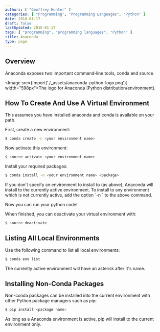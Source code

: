 ```yaml
---
authors: [ "Geoffrey Hunter" ]
categories: [ "Programming", "Programming Languages", "Python" ]
date: 2018-01-17
draft: false
lastUpdated: 2018-01-17
tags: [ "programming", "programming languages", "Python" ]
title: Anaconda
type: page
---
```



## Overview

Anaconda exposes two important command-line tools, conda and source.

<Image src={import('./_assets/anaconda-python-logo.png')} width="598px">The logo for Anaconda (Python distribution/environment).</Image>

## How To Create And Use A Virtual Environment

This assumes you have installed anaconda and conda is available on your path.

First, create a new environment:

```sh    
$ conda create -n <your environment name>
```

Now activate this environment:

```sh    
$ source activate <your environment name>
```

Install your required packages:

```sh    
$ conda install -n <your environment name> <package>
```

<Aside type="note">
If you don't specify an environment to install to (as above), Anaconda will install to the currently active environment. To install to any environment which is not currently active, add the option `-n <your environment name>` to the above command.
</Aside>

Now you can run your python code!

When finished, you can deactivate your virtual environment with:

```sh    
$ source deactivate
```

## Listing All Local Environments

Use the following command to list all local environments:

```sh    
$ conda env list
```

The currently active environment will have an asterisk after it's name.

## Installing Non-Conda Packages

Non-conda packages can be installed into the current environment with other Python package managers such as pip:

```sh    
$ pip install <package name>
```

As long as a Anaconda environment is active, pip will install to the current environment only.
